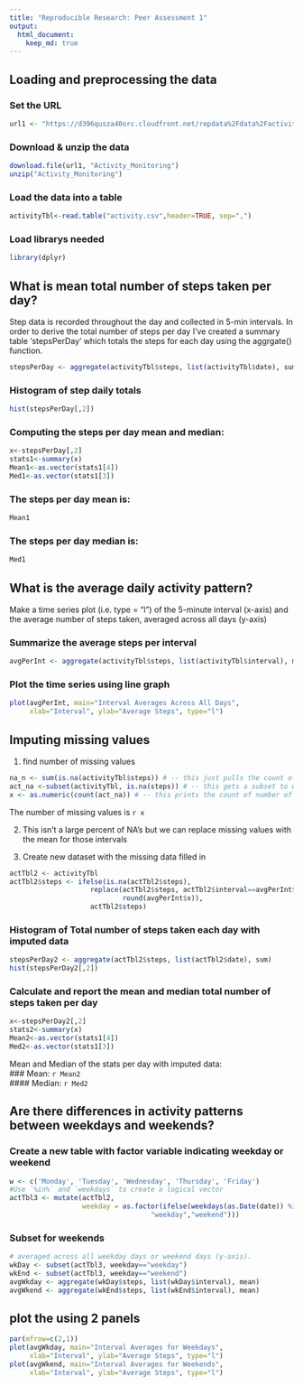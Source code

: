 ```yaml
---
title: "Reproducible Research: Peer Assessment 1"
output: 
  html_document:
    keep_md: true
---
```



## Loading and preprocessing the data
### Set the URL
```r
url1 <- "https://d396qusza40orc.cloudfront.net/repdata%2Fdata%2Factivity.zip"
```

### Download & unzip the data
```r
download.file(url1, "Activity_Monitoring")
unzip("Activity_Monitoring")
```

### Load the data into a table
```r
activityTbl<-read.table("activity.csv",header=TRUE, sep=",")
```

### Load librarys needed
```r
library(dplyr)
```



## What is mean total number of steps taken per day?
Step data is recorded throughout the day and collected in 5-min intervals.
In order to derive the total number of steps per day I've created a summary table 
'stepsPerDay' which totals the steps for each day using the aggrgate() function.

```r
stepsPerDay <- aggregate(activityTbl$steps, list(activityTbl$date), sum)
```

### Histogram of step daily totals
```r
hist(stepsPerDay[,2])
```

### Computing the steps per day mean and median:
```r
x<-stepsPerDay[,2]
stats1<-summary(x)
Mean1<-as.vector(stats1[4])
Med1<-as.vector(stats1[3])
```

### The steps per day mean is:
```r
Mean1
```

### The steps per day median is:
```r
Med1
```



## What is the average daily activity pattern?
Make a time series plot (i.e. type = "l") of the 5-minute interval (x-axis) and the average number of steps taken, averaged across all days (y-axis)

### Summarize the average steps per interval
```r
avgPerInt <- aggregate(activityTbl$steps, list(activityTbl$interval), mean, na.rm = TRUE)
```
### Plot the time series using line graph
```r
plot(avgPerInt, main="Interval Averages Across All Days",
     xlab="Interval", ylab="Average Steps", type="l")
```



## Imputing missing values
1. find number of missing values 
```r
na_n <- sum(is.na(activityTbl$steps)) # -- this just pulls the count of NA entries
act_na <-subset(activityTbl, is.na(steps)) # -- this gets a subset to work with
x <- as.numeric(count(act_na)) # -- this prints the count of number of NAs
```
The number of missing values is `r x`

2. This isn't a large percent of NA's but we can replace missing values with the mean for those intervals

3. Create new dataset with the missing data filled in
```r
actTbl2 <- activityTbl
actTbl2$steps <- ifelse(is.na(actTbl2$steps), 
                    replace(actTbl2$steps, actTbl2$interval==avgPerInt$Group.1, 
                            round(avgPerInt$x)), 
                    actTbl2$steps)
```

### Histogram of Total number of steps taken each day with imputed data
```r
stepsPerDay2 <- aggregate(actTbl2$steps, list(actTbl2$date), sum)
hist(stepsPerDay2[,2])
```

### Calculate and report the mean and median total number of steps taken per day
```r
x<-stepsPerDay2[,2]
stats2<-summary(x)
Mean2<-as.vector(stats1[4])
Med2<-as.vector(stats1[3])
```
Mean and Median of the stats per day with imputed data:  
### Mean: `r Mean2`  
#### Median: `r Med2`



## Are there differences in activity patterns between weekdays and weekends?
### Create a new table with factor variable indicating weekday or weekend
```r
w <- c('Monday', 'Tuesday', 'Wednesday', 'Thursday', 'Friday')
#Use `%in%` and `weekdays` to create a logical vector
actTbl3 <- mutate(actTbl2, 
                  weekday = as.factor(ifelse(weekdays(as.Date(date)) %in% w,
                                   "weekday","weekend")))
```

### Subset for weekends 
```r
# averaged across all weekday days or weekend days (y-axis).
wkDay <- subset(actTbl3, weekday=="weekday")
wkEnd <- subset(actTbl3, weekday=="weekend")
avgWkday <- aggregate(wkDay$steps, list(wkDay$interval), mean)
avgWkend <- aggregate(wkEnd$steps, list(wkEnd$interval), mean)
```

## plot the using 2 panels
```r
par(mfrow=c(2,1))
plot(avgWkday, main="Interval Averages for Weekdays",
     xlab="Interval", ylab="Average Steps", type="l")
plot(avgWkend, main="Interval Averages for Weekends",
     xlab="Interval", ylab="Average Steps", type="l")
```